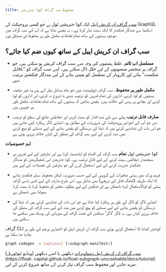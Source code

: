 ```yaml
---
title: محفوظ سب گراف کوڈ جنریٹر
---
```


[سب گراف ان کریش ایبل](https://float-capital.github.io/float-subgraph-uncrashable/) ایک کوڈ جنریشن ٹول ہے جو کسی پروجیکٹ کے GraphQL اسکیما سے مددگار فنکشنز کا ایک سیٹ تیار کرتا ہے۔. یہ یقینی بناتا ہے کہ آپ کے سب گراف میں موجود ہستیوں کے ساتھ تمام تعاملات مکمل طور پر محفوظ اور مستقل ہوں.

## سب گراف ان کریش ایبل کے ساتھ کیوں ضم کیا جائے؟

- **مسلسل اپ ٹائم**۔ غلط ہستیوں کی وجہ سے سب گراف کریش ہو سکتے ہیں، جو گراف پر منحصر منصوبوں کے لیے خلل ڈال سکتے ہیں۔ اپنے سب گراف کو "ناقابل شکست" بنانے اور کاروبار کے تسلسل کو یقینی بنانے کے لیے مددگار فنکشنز ترتیب دیں.

- **مکمل طور پر محفوظ**۔ سب گراف ڈیولپمنٹ میں جو عام مسائل نظر آتے ہیں وہ غیر متعینہ ہستیوں کو لوڈ کرنے، اداروں کی تمام قدروں کو ترتیب دینے یا شروع نہ کرنے، اور اداروں کو لوڈ کرنے اور بچانے پر ریس کے حالات ہیں۔ یقینی بنائیں کہ ہستیوں کے ساتھ تمام تعاملات مکمل طور پر جوہری ہیں.

- **صارف قابل ترتیب** پہلے سے طے شدہ اقدار کو سیٹ کریں اور حفاظتی جانچ کی سطح کو ترتیب دیں جو آپ کے انفرادی پروجیکٹ کی ضروریات کے مطابق ہو۔ انتباہی لاگز ریکارڈ کیے جاتے ہیں جو اس بات کی نشاندہی کرتے ہیں کہ ڈیٹا کی درستگی کو یقینی بنانے کے لیے مسئلے کو پیچ کرنے میں مدد کرنے کے لیے سب گراف کی منطق کی کہاں خلاف ورزی ہوئی ہے.

**اہم خصوصیات**

- کوڈ جنریشن ٹول **تمام** سب گراف کی اقسام کو ایڈجسٹ کرتا ہے اور صارفین کے لیے قدروں پر سمجھدار ڈیفالٹس سیٹ کرنے کے لیے قابل ترتیب ہے۔ کوڈ جنریشن اس کنفیگریشن کو مددگار فنکشنز جنریٹ کرنے کے لیے استعمال کرے گی جو صارفین کی تفصیلات کے لیے ہیں.

- فریم ورک میں ہستی متغیرات کے گروپس کے لیے حسب ضرورت، لیکن محفوظ، سیٹر فنکشنز بنانے کا ایک طریقہ (کنفگ فائل کے ذریعے) بھی شامل ہے۔ اس طرح صارف کے لیے کسی باسی گراف ہستی کو لوڈ/استعمال کرنا ناممکن ہے اور فنکشن کے لیے مطلوبہ متغیر کو محفوظ کرنا یا سیٹ کرنا بھولنا بھی ناممکن ہے.

- انتباہی لاگز کو لاگز کے طور پر ریکارڈ کیا جاتا ہے جو اس بات کی نشاندہی کرتے ہیں کہ ڈیٹا کی درستگی کو یقینی بنانے کے لیے مسئلے کو پیچ کرنے میں مدد کے لیے سب گراف کی منطق کی خلاف ورزی کہاں ہے۔ یہ لاگز 'لاگز' سیکشن کے تحت گراف کی میزبانی کی ہوسٹڈ میں دیکھے جا سکتے ہیں.

گراف CLI کوڈجن کمانڈ کا استعمال کرتے ہوئے سب گراف ان کریش ایبل کو اختیاری پرچم کے طور پر چلایا جا سکتا ہے.

```sh
graph codegen -u [options] [<subgraph-manifest>]
```

[سب گراف ان کریش ایبل دستاویزات](https://float-capital.github.io/float-subgraph-uncrashable/docs/) دیکھیں یا اسے دیکھیں [ویڈیو ٹیوٹوریل](https://float- capital.github.io/float-subgraph-uncrashable/docs/tutorial) مزید جاننے اور محفوظ سب گراف تیار کرنے کے ساتھ شروع کرنے کے لیے.
